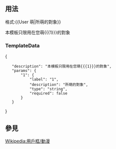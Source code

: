 <includeonly><!-- 在這裡加入模板的保護標識 --></includeonly><noinclude>{{template doc page viewed directly}}</noinclude>
<!-- 在本行下編輯模板說明 -->

== 用法 ==
格式:<nowiki>{{User 萌|所萌的對象}}</nowiki>

本模板只限用在您萌<nowiki>{{{1}}}</nowiki>的對象
=== TemplateData===
{{TemplateDataHeader}}

<templatedata>

{
    "description": "本模板只限用在您萌<nowiki>{{{1}}}</nowiki>的對象",
    "params": {
        "1": {
            "label": "1",
            "description": "所萌的對象",
            "type": "string",
            "required": false
        }
    }
}
</templatedata>

== 參見 ==
[[Wikipedia:用戶框/動漫]]
<includeonly>
<!-- 本行下加入模板的分類 -->

<!-- 本行下加入模板的跨語言鏈接 -->

</includeonly>